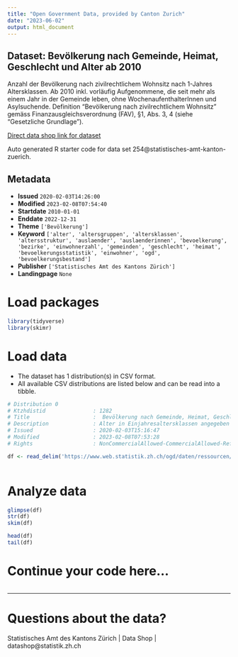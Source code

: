 ```yaml
---
title: "Open Government Data, provided by Canton Zurich"
date: "2023-06-02"
output: html_document
---
```


## Dataset: Bevölkerung nach Gemeinde, Heimat, Geschlecht und Alter ab 2010

Anzahl der Bevölkerung nach zivilrechtlichem Wohnsitz nach 1-Jahres Altersklassen. Ab 2010 inkl. vorläufig Aufgenommene, die seit mehr als einem Jahr in der Gemeinde leben, ohne WochenaufenthalterInnen und Asylsuchende. Definition "Bevölkerung nach zivilrechtlichem Wohnsitz" gemäss Finanzausgleichsverordnung (FAV), §1, Abs. 3, 4 (siehe "Gesetzliche Grundlage"). 

[Direct data shop link for dataset](https://www.zh.ch/de/politik-staat/opendata.html#/datasets/254@statistisches-amt-kanton-zuerich)

Auto generated R starter code for data set 254@statistisches-amt-kanton-zuerich.

## Metadata

- **Issued** `2020-02-03T14:26:00`
- **Modified** `2023-02-08T07:54:40`
- **Startdate** `2010-01-01`
- **Enddate** `2022-12-31`
- **Theme** `['Bevölkerung']`
- **Keyword** `['alter', 'altersgruppen', 'altersklassen', 'altersstruktur', 'auslaender', 'auslaenderinnen', 'bevoelkerung', 'bezirke', 'einwohnerzahl', 'gemeinden', 'geschlecht', 'heimat', 'bevoelkerungsstatistik', 'einwohner', 'ogd', 'bevoelkerungsbestand']`
- **Publisher** `['Statistisches Amt des Kantons Zürich']`
- **Landingpage** `None`


# Load packages

```r

library(tidyverse)
library(skimr)

```

# Load data

-   The dataset has 1 distribution(s) in CSV format.
-   All available CSV distributions are listed below and can be read into a tibble.

```r

# Distribution 0
# Ktzhdistid               : 1282
# Title                    :  Bevölkerung nach Gemeinde, Heimat, Geschlecht und Alter (1-Jahres Altersklassen)
# Description              : Alter in Einjahresaltersklassen angegeben
# Issued                   : 2020-02-03T15:16:47
# Modified                 : 2023-02-08T07:53:28
# Rights                   : NonCommercialAllowed-CommercialAllowed-ReferenceNotRequired

df <- read_delim('https://www.web.statistik.zh.ch/ogd/daten/ressourcen/KTZH_00000254_00001282.csv')



```

# Analyze data

```r

glimpse(df)
str(df)
skim(df)

head(df)
tail(df)

```

# Continue your code here...

```r

```

------------------------------------------------------------------------

# Questions about the data?

Statistisches Amt des Kantons Zürich | Data Shop | datashop@statistik.zh.ch
